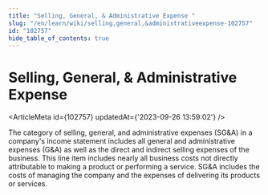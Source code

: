```yaml
---
title: "Selling, General, & Administrative Expense "
slug: "/en/learn/wiki/selling,general,&administrativeexpense-102757"
id: "102757"
hide_table_of_contents: true
---
```



# Selling, General, & Administrative Expense 

<ArticleMeta id={102757} updatedAt={'2023-09-26 13:59:02'} />
<div className='border-solid border-b border-t-0 my-4 border-[var(--ifm-color-gray-300)]' />

The category of selling, general, and administrative expenses (SG&A) in a company's income statement includes all general and administrative expenses (G&A) as well as the direct and indirect selling expenses of the business. This line item includes nearly all business costs not directly attributable to making a product or performing a service. SG&A includes the costs of managing the company and the expenses of delivering its products or services.
